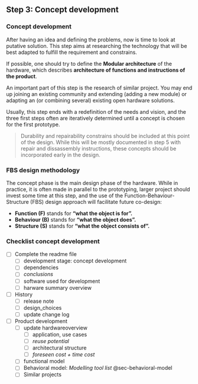 ## Step 3: Concept development

### Concept development

After having an idea and defining the problems, now is time to look at putative solution.
This step aims at researching the technology that will be best adapted to fulfill the requirement and constrains.

If possible, one should try to define the **Modular architecture** of the hardware, which describes **architecture of functions and instructions of the product**.

An important part of this step is the research of similar project.
You may end up joining an existing community and extending (adding a new module) or adapting an (or combining several) existing open hardware solutions.

Usually, this step ends with a redefinition of the needs and vision, and the three first steps often are iteratively determined until a concept is chosen for the first prototype.

> Durability and repairability constrains should be included at this point of the design.
> While this will be mostly documented in step 5 with repair and dissassembly instructions, these concepts should be incorporated early in the design.

### FBS design methodology

The concept phase is the main design phase of the hardware.
While in practice, it is often made in parallel to the prototyping, larger project should invest some time at this step, and the use of the Function-Behaviour-Structure (FBS) design approach will facilitate future co-design:

-   **Function (F)** stands for **“what the object is for”.**
-   **Behaviour (B)** stands for **“what the object does”.**
-   **Structure (S)** stands for **“what the object consists of”.**

### Checklist concept development

-   [ ] Complete the readme file
    -   [ ] development stage: concept development
    -   [ ] dependencies
    -   [ ] *conclusions*
    -   [ ] software used for development
    -   [ ] harware summary overview
-   [ ] History
    -   [ ] release note
    -   [ ] design_choices
    -   [ ] update change log
-   [ ] Product development
    -   [ ] update hardwareoverview
        -   [ ] application, use cases
        -   [ ] *reuse potential*
        -   [ ] architectural structure
        -   [ ] *foreseen cost + time cost*
    -   [ ] functional model
    -   [ ] Behavioral model: *Modelling tool list* @sec-behavioral-model
    -   [ ] Similar projects
